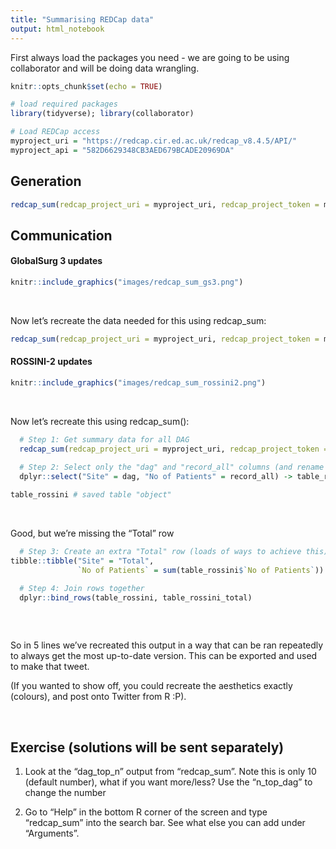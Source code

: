 ```yaml
---
title: "Summarising REDCap data"
output: html_notebook
---
```

 
First always load the packages you need - we are going to be using collaborator and will be doing data wrangling.
```r
knitr::opts_chunk$set(echo = TRUE)

# load required packages
library(tidyverse); library(collaborator)

# Load REDCap access
myproject_uri = "https://redcap.cir.ed.ac.uk/redcap_v8.4.5/API/"
myproject_api = "582D6629348CB3AED679BCADE20969DA"
```


## Generation

```r
redcap_sum(redcap_project_uri = myproject_uri, redcap_project_token = myproject_api)
```

## Communication

#### **GlobalSurg 3 updates**
```r
knitr::include_graphics("images/redcap_sum_gs3.png")
```

&nbsp;

Now let's recreate the data needed for this using redcap_sum:
```r
redcap_sum(redcap_project_uri = myproject_uri, redcap_project_token = myproject_api)$sum_overall
```

#### **ROSSINI-2 updates**
```r
knitr::include_graphics("images/redcap_sum_rossini2.png")
```

&nbsp;

Now let's recreate this using redcap_sum():

```r
  # Step 1: Get summary data for all DAG
  redcap_sum(redcap_project_uri = myproject_uri, redcap_project_token = myproject_api)$dag_all %>%
  
  # Step 2: Select only the "dag" and "record_all" columns (and rename at the same time)
  dplyr::select("Site" = dag, "No of Patients" = record_all) -> table_rossini

table_rossini # saved table "object"
```

&nbsp;

Good, but we're missing the "Total" row
```r
  # Step 3: Create an extra "Total" row (loads of ways to achieve this)
tibble::tibble("Site" = "Total", 
               `No of Patients` = sum(table_rossini$`No of Patients`)) -> table_rossini_total

  # Step 4: Join rows together
  dplyr::bind_rows(table_rossini, table_rossini_total)
                                  
```

&nbsp;

So in 5 lines we've recreated this output in a way that can be ran repeatedly to always get the most up-to-date version. This can be exported and used to make that tweet.

(If you wanted to show off, you could recreate the aesthetics exactly (colours), and post onto Twitter from R :P).

&nbsp;

## Exercise (solutions will be sent separately)

1. Look at the "dag_top_n" output from "redcap_sum". Note this is only 10 (default number), what if you want more/less? Use the "n_top_dag" to change the number

2. Go to "Help" in the bottom R corner of the screen and type "redcap_sum" into the search bar. See what else you can add under "Arguments".

&nbsp;
